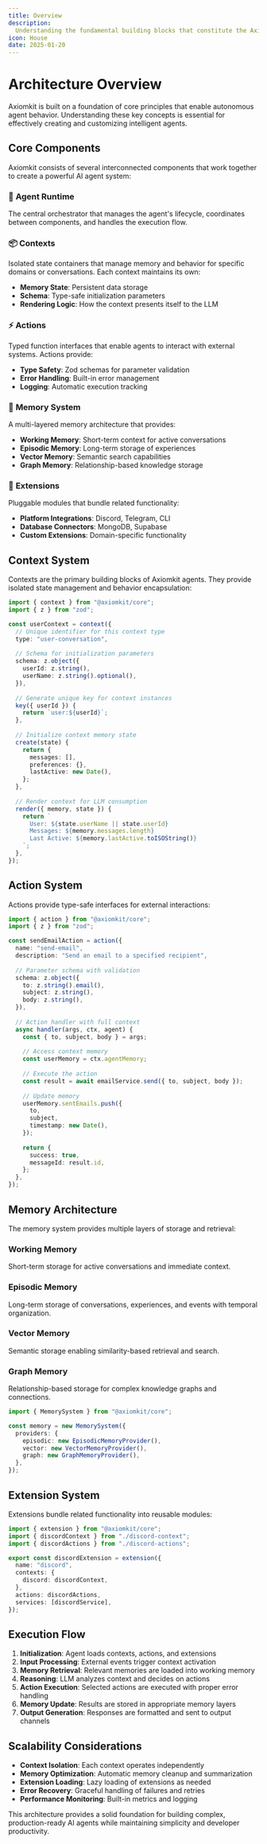```yaml
---
title: Overview
description: 
  Understanding the fundamental building blocks that constitute the Axiomkit framework
icon: House
date: 2025-01-20
---
```


# Architecture Overview

Axiomkit is built on a foundation of core principles that enable autonomous agent behavior. Understanding these key concepts is essential for effectively creating and customizing intelligent agents.

## Core Components

Axiomkit consists of several interconnected components that work together to create a powerful AI agent system:

### 🧠 **Agent Runtime**
The central orchestrator that manages the agent's lifecycle, coordinates between components, and handles the execution flow.

### 📦 **Contexts**
Isolated state containers that manage memory and behavior for specific domains or conversations. Each context maintains its own:
- **Memory State**: Persistent data storage
- **Schema**: Type-safe initialization parameters
- **Rendering Logic**: How the context presents itself to the LLM

### ⚡ **Actions**
Typed function interfaces that enable agents to interact with external systems. Actions provide:
- **Type Safety**: Zod schemas for parameter validation
- **Error Handling**: Built-in error management
- **Logging**: Automatic execution tracking

### 🧠 **Memory System**
A multi-layered memory architecture that provides:
- **Working Memory**: Short-term context for active conversations
- **Episodic Memory**: Long-term storage of experiences
- **Vector Memory**: Semantic search capabilities
- **Graph Memory**: Relationship-based knowledge storage

### 🔌 **Extensions**
Pluggable modules that bundle related functionality:
- **Platform Integrations**: Discord, Telegram, CLI
- **Database Connectors**: MongoDB, Supabase
- **Custom Extensions**: Domain-specific functionality

## Context System

Contexts are the primary building blocks of Axiomkit agents. They provide isolated state management and behavior encapsulation:

```typescript
import { context } from "@axiomkit/core";
import { z } from "zod";

const userContext = context({
  // Unique identifier for this context type
  type: "user-conversation",
 
  // Schema for initialization parameters
  schema: z.object({
    userId: z.string(),
    userName: z.string().optional(),
  }),
 
  // Generate unique key for context instances
  key({ userId }) {
    return `user:${userId}`;
  },
 
  // Initialize context memory state
  create(state) {
    return {
      messages: [],
      preferences: {},
      lastActive: new Date(),
    };
  },
 
  // Render context for LLM consumption
  render({ memory, state }) {
    return `
      User: ${state.userName || state.userId}
      Messages: ${memory.messages.length}
      Last Active: ${memory.lastActive.toISOString()}
    `;
  },
});
```

## Action System

Actions provide type-safe interfaces for external interactions:

```typescript
import { action } from "@axiomkit/core";
import { z } from "zod";

const sendEmailAction = action({
  name: "send-email",
  description: "Send an email to a specified recipient",
  
  // Parameter schema with validation
  schema: z.object({
    to: z.string().email(),
    subject: z.string(),
    body: z.string(),
  }),
  
  // Action handler with full context
  async handler(args, ctx, agent) {
    const { to, subject, body } = args;
    
    // Access context memory
    const userMemory = ctx.agentMemory;
    
    // Execute the action
    const result = await emailService.send({ to, subject, body });
    
    // Update memory
    userMemory.sentEmails.push({
      to,
      subject,
      timestamp: new Date(),
    });
    
    return {
      success: true,
      messageId: result.id,
    };
  },
});
```

## Memory Architecture

The memory system provides multiple layers of storage and retrieval:

### Working Memory
Short-term storage for active conversations and immediate context.

### Episodic Memory
Long-term storage of conversations, experiences, and events with temporal organization.

### Vector Memory
Semantic storage enabling similarity-based retrieval and search.

### Graph Memory
Relationship-based storage for complex knowledge graphs and connections.

```typescript
import { MemorySystem } from "@axiomkit/core";

const memory = new MemorySystem({
  providers: {
    episodic: new EpisodicMemoryProvider(),
    vector: new VectorMemoryProvider(),
    graph: new GraphMemoryProvider(),
  },
});
```

## Extension System

Extensions bundle related functionality into reusable modules:

```typescript
import { extension } from "@axiomkit/core";
import { discordContext } from "./discord-context";
import { discordActions } from "./discord-actions";

export const discordExtension = extension({
  name: "discord",
  contexts: {
    discord: discordContext,
  },
  actions: discordActions,
  services: [discordService],
});
```

## Execution Flow

1. **Initialization**: Agent loads contexts, actions, and extensions
2. **Input Processing**: External events trigger context activation
3. **Memory Retrieval**: Relevant memories are loaded into working memory
4. **Reasoning**: LLM analyzes context and decides on actions
5. **Action Execution**: Selected actions are executed with proper error handling
6. **Memory Update**: Results are stored in appropriate memory layers
7. **Output Generation**: Responses are formatted and sent to output channels

## Scalability Considerations

- **Context Isolation**: Each context operates independently
- **Memory Optimization**: Automatic memory cleanup and summarization
- **Extension Loading**: Lazy loading of extensions as needed
- **Error Recovery**: Graceful handling of failures and retries
- **Performance Monitoring**: Built-in metrics and logging

This architecture provides a solid foundation for building complex, production-ready AI agents while maintaining simplicity and developer productivity.
